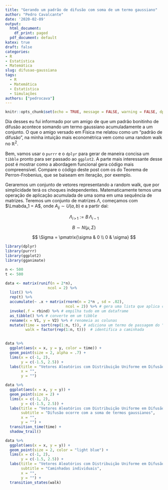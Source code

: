 ```yaml
---
title: "Gerando um padrão de difusão com soma de um termo gaussiano"
author: "Pedro Cavalcante"
date: '2020-02-09'
output:
  html_document:
    df_print: paged
  pdf_document: default
katex: true
draft: false
categories:
- R
- Estatística
- Matemática
slug: difusao-gaussiana
tags:
  - R
  - Matemática
  - Estatística
  - Simulações
authors: ["pedrocava"]
---
```



```r
knitr::opts_chunk$set(echo = TRUE, message = FALSE, warning = FALSE, dpi = 180)
```

Dia desses eu fui informado por um amigo de que um padrão bonitinho de difusão acontece somando um termo gaussiano acumuladamente a um conjunto. O que o amigo versado em Física me relatou como um "padrão de difusão", na minha intuição mais econométrica vem como uma random walk no $\mathbb{R}^2$. 

Bem, vamos usar o ``purrr`` e o ``dplyr`` para gerar de maneira concisa um ``tibble`` pronto para ser passado ao ``ggplot2``. A parte mais interessante desse post é mostrar como a abordagem funcional gera código mais compreensível. Compare o código deste post com os do Teorema de Perron-Frobenius, que se baiseam em iteração, por exemplo. 

Geraremos um conjunto de vetores representando a random walk, que por simplicidade terá os choques independentes. Matematicamente temos uma operação de aplicação acumulada de uma soma em uma sequência de matrizes. Teremos um conjunto de matrizes $\Lambda$, começamos com $\Lmabda_1 = A$, onde $A_{ij} \sim U(a, b)$ e a partir daí: 

$$
\Lambda_{i \, > \, 1} := B\,\Lambda_{i-1}
$$

$$
B \sim N(\mu, \Sigma)
$$

$$
\Sigma = \pmatrix{\sigma & 0 \\
                  0 & \sigma}
$$


```R

library(dplyr)
library(purrr)
library(ggplot2)
library(gganimate)

n <- 500
t <- 500

data <- matrix(runif(n = 2*n),
                   ncol = 2) %>%
  list() %>%
  rep(t) %>%
  accumulate(~ .x + matrix(rnorm(n = 2*n , sd = .02),
                           ncol = 2)) %>% # gera uma lista que aplica cumulativamente a soma dos termos gaussianos
  invoke(.f = rbind) %>% # empilha tudo em um dataframe
  as_tibble() %>% # converte em um tibble
  rename(x = V1, y = V2) %>% # renomeia as colunas
  mutate(time = sort(rep(1:n, t)), # adiciona um termo de passagem do "tempo"
         walk = factor(rep(1:n, t)))  # identifica a caminhada
  
```


```R

data %>%
  ggplot(aes(x = x, y = y, color = time)) +
  geom_point(size = 2, alpha = .7) +
  lims(x = c(-1, 2),
       y = c(-1.5, 2.5)) +
  labs(title = "Vetores Aleatórios com Distribuição Uniforme em Difusão",
       x = "",
       y = "")

```



```R

data %>%
  ggplot(aes(x = x, y = y)) +
  geom_point(size = 2) +
  lims(x = c(-1, 2),
       y = c(-1.5, 2.5)) +
  labs(title = "Vetores Aleatórios com Distribuição Uniforme em Difusão",
       subtitle = "Difusão ocorre com a soma de termos gaussianos",
       x = "",
       y = "") +
  transition_time(time) +
  shadow_trail()

```



```R

data %>%
  ggplot(aes(x = x, y = y)) +
  geom_point(size = 2, color = "light blue") +
  lims(x = c(-1, 2),
       y = c(-1.5, 2.5)) +
  labs(title = "Vetores Aleatórios com Distribuição Uniforme em Difusão",
       subtitle = "Caminhadas individuais",
       x = "",
       y = "") +
  transition_states(walk)

```

